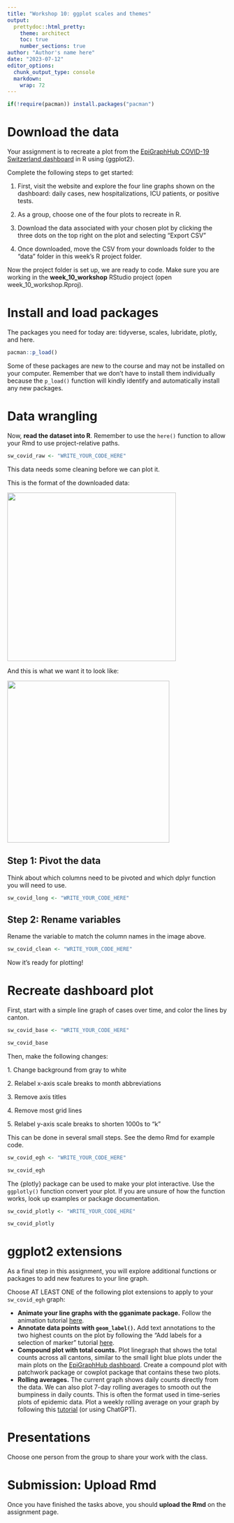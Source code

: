 ```yaml
---
title: "Workshop 10: ggplot scales and themes"
output:
  prettydoc::html_pretty:
    theme: architect
    toc: true
    number_sections: true
author: "Author's name here"
date: "2023-07-12"
editor_options: 
  chunk_output_type: console
  markdown: 
    wrap: 72
---
```


```r
if(!require(pacman)) install.packages("pacman")
```

# Download the data

Your assignment is to recreate a plot from the [EpiGraphHub COVID-19
Switzerland dashboard](https://epigraphhub.org/superset/dashboard/11) in
R using {ggplot2}.

Complete the following steps to get started:

1.  First, visit the website and explore the four line graphs shown on
    the dashboard: daily cases, new hospitalizations, ICU patients, or
    positive tests.

2.  As a group, choose one of the four plots to recreate in R.

3.  Download the data associated with your chosen plot by clicking the
    three dots on the top right on the plot and selecting "Export CSV"

4.  Once downloaded, move the CSV from your downloads folder to the
    "data" folder in this week's R project folder.

Now the project folder is set up, we are ready to code. Make sure you
are working in the **week_10_workshop** RStudio project (open
week_10_workshop.Rproj).

# Install and load packages

The packages you need for today are: tidyverse, scales, lubridate,
plotly, and here.

```r
pacman::p_load()
```

Some of these packages are new to the course and may not be installed on
your computer. Remember that we don't have to install them individually
because the `p_load()` function will kindly identify and automatically
install any new packages.

# Data wrangling

Now, **read the dataset into R**. Remember to use the `here()` function
to allow your Rmd to use project-relative paths.

```r
sw_covid_raw <- "WRITE_YOUR_CODE_HERE"
```

This data needs some cleaning before we can plot it.

This is the format of the downloaded data:

![](images/original_wide.png){width="386"}

And this is what we want it to look like:

![](images/pivoted_long.png){width="371"}

## **Step 1:** Pivot the data

Think about which columns need to be pivoted and which dplyr function
you will need to use.

```r
sw_covid_long <- "WRITE_YOUR_CODE_HERE"
```

## **Step 2:** Rename variables

Rename the variable to match the column names in the image above.

```r
sw_covid_clean <- "WRITE_YOUR_CODE_HERE"
```

Now it's ready for plotting!

# Recreate dashboard plot

First, start with a simple line graph of cases over time, and color the
lines by canton.

```r
sw_covid_base <- "WRITE_YOUR_CODE_HERE"

sw_covid_base
```

Then, make the following changes:

1\. Change background from gray to white

2\. Relabel x-axis scale breaks to month abbreviations

3\. Remove axis titles

4\. Remove most grid lines

5\. Relabel y-axis scale breaks to shorten 1000s to "k"

This can be done in several small steps. See the demo Rmd for example
code.

```r
sw_covid_egh <- "WRITE_YOUR_CODE_HERE"

sw_covid_egh
```

The {plotly} package can be used to make your plot interactive. Use the
`ggplotly()` function convert your plot. If you are unsure of how the
function works, look up examples or package documentation.

```r
sw_covid_plotly <- "WRITE_YOUR_CODE_HERE"

sw_covid_plotly
```

# ggplot2 extensions

As a final step in this assignment, you will explore additional
functions or packages to add new features to your line graph.

Choose AT LEAST ONE of the following plot extensions to apply to your
`sw_covid_egh` graph:

-   **Animate your line graphs with the gganimate package.** Follow the
    animation tutorial
    [here](https://r-graph-gallery.com/287-smooth-animation-with-tweenr.html).
-   **Annotate data points with `geom_label()`.** Add text annotations
    to the two highest counts on the plot by following the "Add labels
    for a selection of marker" tutorial
    [here](https://r-graph-gallery.com/275-add-text-labels-with-ggplot2.html).
-   **Compound plot with total counts.** Plot linegraph that shows the
    total counts across all cantons, similar to the small light blue
    plots under the main plots on the [EpiGraphHub
    dashboard](https://epigraphhub.org/superset/dashboard/11). Create a
    compound plot with patchwork package or cowplot package that
    contains these two plots.
-   **Rolling averages.** The current graph shows daily counts directly
    from the data. We can also plot 7-day rolling averages to smooth out
    the bumpiness in daily counts. This is often the format used in
    time-series plots of epidemic data. Plot a weekly rolling average on
    your graph by following this
    [tutorial](https://www.storybench.org/how-to-calculate-a-rolling-average-in-r)
    (or using ChatGPT).

# Presentations

Choose one person from the group to share your work with the class.

# Submission: Upload Rmd

Once you have finished the tasks above, you should **upload the Rmd** on
the assignment page.
